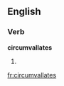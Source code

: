 
==English==

===Verb===
'''circumvallates'''

# {{third-person singular of|[[circumvallate]]}}

[[fr:circumvallates]]